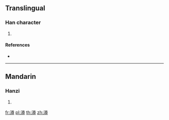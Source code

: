 ==Translingual==

===Han character===
{{Han char|rn=85|rad=水|as=12|sn=15|four=|canj=ETWI,XETWI}}

# {{defn|Han|sort=水12}}

====References====
* {{Han ref|kx=0651.320|dkj=18322|hdz=31745.080|uh=6F8A|ud=28554}}

----

==Mandarin==

===Hanzi===
{{cmn-hanzi|pin=[[cūn]] ([[cun1]]), [[jǐng]] ([[jing3]])|wg=ts'un<sup>1</sup>, ching<sup>3</sup>}}

# {{defn|lang=cmn|sort=水12}}

[[fr:澊]]
[[pl:澊]]
[[th:澊]]
[[zh:澊]]